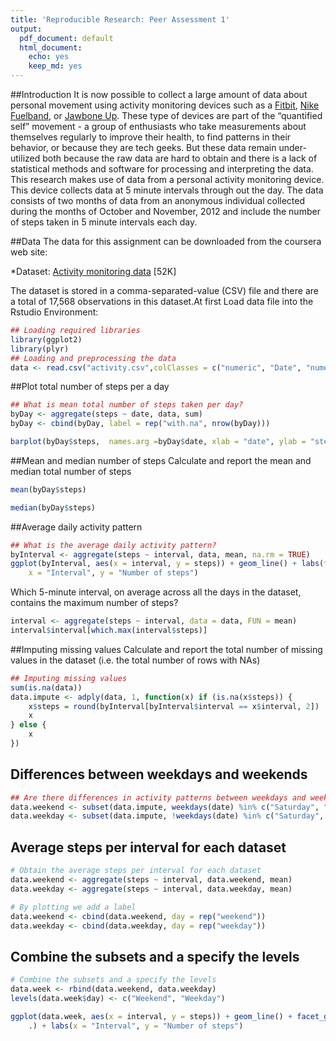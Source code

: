 ```yaml
---
title: 'Reproducible Research: Peer Assessment 1'
output:
  pdf_document: default
  html_document:
    echo: yes
    keep_md: yes
---
```

##Introduction
It is now possible to collect a large amount of data about personal movement using activity monitoring devices such as a [Fitbit](http://www.fitbit.com/), [Nike Fuelband](http://www.nike.com/us/en_us/c/nikeplus-fuelband), or [Jawbone Up](https://jawbone.com/up). These type of devices are part of the "quantified self" movement - a group of enthusiasts who take measurements about themselves regularly to improve their health, to find patterns in their behavior, or because they are tech geeks. But these data remain under-utilized both because the raw data are hard to obtain and there is a lack of statistical methods and software for processing and interpreting the data. This research makes use of data from a personal activity monitoring device. This device collects data at 5 minute intervals through out the day. The data consists of two months of data from an anonymous individual collected during the months of October and November, 2012 and include the number of steps taken in 5 minute intervals each day.

##Data
The data for this assignment can be downloaded from the coursera web site:

*Dataset: [Activity monitoring data](https://d396qusza40orc.cloudfront.net/repdata%2Fdata%2Factivity.zip) [52K]

The dataset is stored in a comma-separated-value (CSV) file and there are a total of 17,568 observations in this dataset.At first Load  data file into the Rstudio Environment:

```r
## Loading required libraries
library(ggplot2)
library(plyr)
## Loading and preprocessing the data
data <- read.csv("activity.csv",colClasses = c("numeric", "Date", "numeric"))
```

##Plot total number of steps per a day
```r
## What is mean total number of steps taken per day?
byDay <- aggregate(steps ~ date, data, sum)
byDay <- cbind(byDay, label = rep("with.na", nrow(byDay)))

barplot(byDay$steps,  names.arg =byDay$date, xlab = "date", ylab = "steps")
```

##Mean and median number of steps 
Calculate and report the mean and median total number of steps 
```r

mean(byDay$steps)

median(byDay$steps)

```

##Average daily activity pattern
```r
## What is the average daily activity pattern?
byInterval <- aggregate(steps ~ interval, data, mean, na.rm = TRUE)
ggplot(byInterval, aes(x = interval, y = steps)) + geom_line() + labs(title = "Average of Steps taken Daily", 
    x = "Interval", y = "Number of steps")

```

Which 5-minute interval, on average across all the days in the dataset, contains the maximum number of steps?
```r
interval <- aggregate(steps ~ interval, data = data, FUN = mean)
interval$interval[which.max(interval$steps)]
```
##Imputing missing values
Calculate and report the total number of missing values in the dataset (i.e. the total number of rows with NAs)
```r
## Imputing missing values
sum(is.na(data))
data.impute <- adply(data, 1, function(x) if (is.na(x$steps)) {
    x$steps = round(byInterval[byInterval$interval == x$interval, 2])
    x
} else {
    x
})


```

## Differences between weekdays and weekends
```r
## Are there differences in activity patterns between weekdays and weekends?
data.weekend <- subset(data.impute, weekdays(date) %in% c("Saturday", "Sunday"))
data.weekday <- subset(data.impute, !weekdays(date) %in% c("Saturday", "Sunday"))

```

## Average steps per interval for each dataset
```r
# Obtain the average steps per interval for each dataset
data.weekend <- aggregate(steps ~ interval, data.weekend, mean)
data.weekday <- aggregate(steps ~ interval, data.weekday, mean)

# By plotting we add a label
data.weekend <- cbind(data.weekend, day = rep("weekend"))
data.weekday <- cbind(data.weekday, day = rep("weekday"))
```
## Combine the subsets and a specify the levels
```r
# Combine the subsets and a specify the levels
data.week <- rbind(data.weekend, data.weekday)
levels(data.week$day) <- c("Weekend", "Weekday")

ggplot(data.week, aes(x = interval, y = steps)) + geom_line() + facet_grid(day ~ 
    .) + labs(x = "Interval", y = "Number of steps")
```